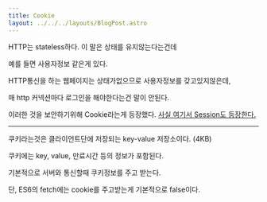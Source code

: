 ```yaml
---
title: Cookie
layout: ../../../layouts/BlogPost.astro
---
```


HTTP는 stateless하다. 이 말은 상태를 유지않는다는건데

예를 들면 사용자정보 같은게 있다.

HTTP통신을 하는 웹페이지는 상태가없으므로 사용자정보를 갖고있지않은데,

매 http 커넥션마다 로그인을 해야한다는건 말이 안된다.

이러한 것을 보안하기위해 Cookie라는게 등장했다. [사실 여기서 Session도 등장한다.](./session.md)

---

쿠키라는것은 클라이언트단에 저장되는 key-value 저장소이다. (4KB)

쿠키에는 key, value, 만료시간 등의 정보가 포함된다.

기본적으로 서버와 통신할때 쿠키정보를 주고 받는다.

단, ES6의 fetch에는 cookie를 주고받는게 기본적으로 false이다.